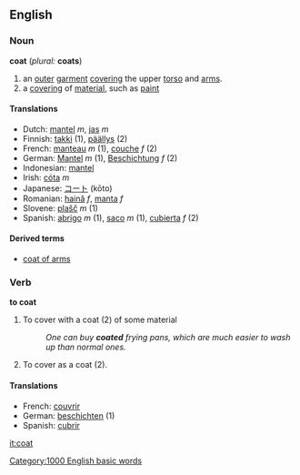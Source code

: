 ==English==
=== Noun ===
'''coat''' (''plural:'' '''coats''')
#an [[outer]] [[garment]] [[cover]]ing the upper [[torso]] and [[arms]].
#a [[covering]] of [[material]], such as [[paint]]

==== Translations====
*Dutch: [[mantel]] ''m'', [[jas]] ''m''
*Finnish: [[takki]] (1), [[päällys]] (2)
*French: [[manteau]] ''m'' (1), [[couche]] ''f'' (2)
*German: [[Mantel]] ''m'' (1), [[Beschichtung]] ''f'' (2)
*Indonesian: [[mantel]]
*Irish: [[cóta]] ''m''
*Japanese: [[コート]] (kōto)
*Romanian: [[haină]] ''f'', [[manta]] ''f''
*Slovene: [[plašč]] ''m'' (1)
* Spanish: [[abrigo]] ''m'' (1), [[saco]] ''m'' (1), [[cubierta]] ''f'' (2)

====Derived terms====
*[[coat of arms]]

=== Verb ===
'''to coat'''
#To cover with a coat (2) of some material
#:''One can buy '''coated''' frying pans, which are much easier to wash up than normal ones.''
#To cover as a coat (2).
====Translations====
*French: [[couvrir]]
*German: [[beschichten]] (1)
*Spanish: [[cubrir]]

[[Category:1000 English basic words]]

[[it:coat]]